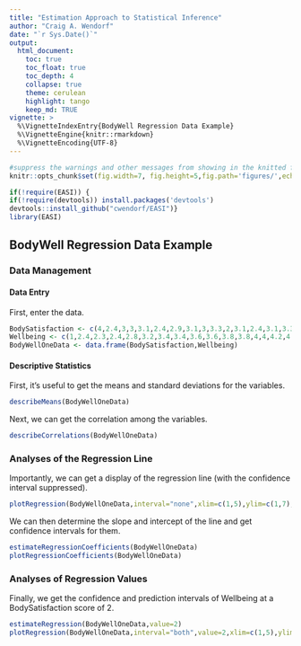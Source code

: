```yaml
---
title: "Estimation Approach to Statistical Inference"
author: "Craig A. Wendorf"
date: "`r Sys.Date()`"
output:
  html_document:
    toc: true
    toc_float: true
    toc_depth: 4
    collapse: true
    theme: cerulean
    highlight: tango
    keep_md: TRUE
vignette: >
  %\VignetteIndexEntry{BodyWell Regression Data Example}
  %\VignetteEngine{knitr::rmarkdown}
  %\VignetteEncoding{UTF-8}
---
```


```r
#suppress the warnings and other messages from showing in the knitted file.
knitr::opts_chunk$set(fig.width=7, fig.height=5,fig.path='figures/',echo=TRUE,warning=FALSE,message=FALSE)
```

```r
if(!require(EASI)) {
if(!require(devtools)) install.packages('devtools')
devtools::install_github("cwendorf/EASI")}
library(EASI)
```

## BodyWell Regression Data Example

### Data Management

#### Data Entry

First, enter the data.
```r
BodySatisfaction <- c(4,2.4,3,3,3.1,2.4,2.9,3.1,3,3.3,2,3.1,2.4,3.1,3.3,3.4,3.3,3.6,2.7,3.3,3.6,2.3,3.7,4,2.7,3.1,3.3,3.4,4.4,3.3,3.3,4,4.1,3.3,3.6,3.9,4,5,3,3,3.3,3.9,3.9,4.7,5,2.6,2.9,3.4,3.4,3.9,4.3,2.6,3.1,3.4,3.7,4,4.1,4,5,4,2.4,3.7,3,3.6,2.9,2.7,3.3,4.3,3.1,4.3,4.4,4,3.3,3.7,2.9,3.4,3.6,4.7,4.1,3,4.1,3.7,4.1,4,3.1,3.7,3.3,4.4,4.3,4,4,4,3.4,4.9,3.7,3.3,3.9,4.6,4,3.9,4.7,4.3,4.4,4.4,4.6,4.3)
Wellbeing <- c(1,2.4,2.3,2.4,2.8,3.2,3.4,3.4,3.6,3.6,3.8,3.8,4,4,4.2,4.2,4.4,4.4,4.6,4.6,4.6,4.8,4.8,4.8,5,5,5,5,5,5.2,5.3,5.2,5.2,5.6,5.6,5.6,5.6,5.6,5.8,5.7,5.8,5.8,5.9,5.8,5.8,6,6,6,6.1,6,6,6.2,6.2,6.2,6.4,6.4,6.4,6.6,7,2.8,3,3.2,3.2,3.4,3.4,3.8,4.2,4.4,4.4,4.6,4.6,4.6,4.8,4.8,4.8,5,5,5.2,5.2,5.4,5.6,5.6,5.5,5.6,5.6,5.7,5.6,5.6,5.6,5.8,5.8,6,6,6,6,6,6,6,6.1,6.2,6.2,6.2,6.2,6.4,6.6,7)
BodyWellOneData <- data.frame(BodySatisfaction,Wellbeing)
```

#### Descriptive Statistics

First, it's useful to get the means and standard deviations for the variables.
```r
describeMeans(BodyWellOneData)
```

Next, we can get the correlation among the variables.
```r
describeCorrelations(BodyWellOneData)
```

### Analyses of the Regression Line

Importantly, we can get a display of the regression line (with the confidence interval suppressed).
```r
plotRegression(BodyWellOneData,interval="none",xlim=c(1,5),ylim=c(1,7),cross=TRUE)
```

We can then determine the slope and intercept of the line and get confidence intervals for them.
```r
estimateRegressionCoefficients(BodyWellOneData)
plotRegressionCoefficients(BodyWellOneData)
```

### Analyses of Regression Values

Finally, we get the confidence and prediction intervals of Wellbeing at a BodySatisfaction score of 2.
```r
estimateRegression(BodyWellOneData,value=2)
plotRegression(BodyWellOneData,interval="both",value=2,xlim=c(1,5),ylim=c(1,7),values=FALSE)
```
